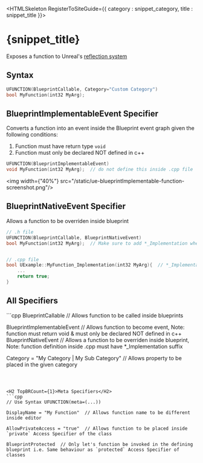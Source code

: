 

<HTMLSkeleton RegisterToSiteGuide={{ category : snippet_category, title : snippet_title }}>



<H1>{snippet_title}</H1>

Exposes a function to Unreal's [reflection system][1]



<H2>Syntax</H2>

```cpp
UFUNCTION(BlueprintCallable, Category="Custom Category")
bool MyFunction(int32 MyArg);
```



<H2 TopBRCount={1}>BlueprintImplementableEvent Specifier</H2>

Converts a function into an event inside the Blueprint event graph given the following conditions:
1. Function must have return type `void`
2. Function must only be declared NOT defined in c++

```cpp
UFUNCTION(BlueprintImplementableEvent)
void MyFunction(int32 MyArg);  // do not define this inside .cpp file
```
<img width={"40%"} src="/static/ue-blueprintImplementable-function-screenshot.png"/>



<H2 TopBRCount={2}>BlueprintNativeEvent Specifier</H2>

Allows a function to be overriden inside blueprint
```cpp
// .h file
UFUNCTION(BlueprintCallable, BlueprintNativeEvent)
bool MyFunction(int32 MyArg);  // Make sure to add *_Implementation when defining the function


// .cpp file
bool UExample::MyFunction_Implementation(int32 MyArg){  // *_Implementation
    ...
    return true;
}
```



<H2 TopBRCount={1}>All Specifiers</H2>
```cpp
BlueprintCallable  // Allows function to be called inside blueprints

BlueprintImplementableEvent  // Allows function to become event, Note: function must return void & must only be declared NOT defined in c++
BlueprintNativeEvent  // Allows a function to be overriden inside blueprint, Note: function definition inside .cpp must have *_Implementation suffix

Category = "My Category | My Sub Category"  // Allows property to be placed in the given category
```



<H2 TopBRCount={1}>Meta Specifiers</H2>
```cpp
// Use Syntax UFUNCTION(meta=(...))

DisplayName = "My Function"  // Allows function name to be different inside editor

AllowPrivateAccess = "true"  // Allows function to be placed inside `private` Access Specifier of the class

BlueprintProtected  // Only let's function be invoked in the defining blueprint i.e. Same behaviour as `protected` Access Specifier of classes
```



[1]: https://www.unrealengine.com/en-US/blog/unreal-property-system-reflection
</HTMLSkeleton>